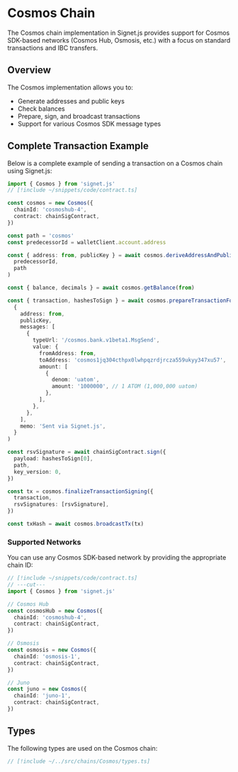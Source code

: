 # Cosmos Chain

The Cosmos chain implementation in Signet.js provides support for Cosmos SDK-based networks (Cosmos Hub, Osmosis, etc.) with a focus on standard transactions and IBC transfers.

## Overview

The Cosmos implementation allows you to:

- Generate addresses and public keys
- Check balances
- Prepare, sign, and broadcast transactions
- Support for various Cosmos SDK message types

## Complete Transaction Example

Below is a complete example of sending a transaction on a Cosmos chain using Signet.js:

```ts twoslash
import { Cosmos } from 'signet.js'
// [!include ~/snippets/code/contract.ts]

const cosmos = new Cosmos({
  chainId: 'cosmoshub-4',
  contract: chainSigContract,
})

const path = 'cosmos'
const predecessorId = walletClient.account.address

const { address: from, publicKey } = await cosmos.deriveAddressAndPublicKey(
  predecessorId,
  path
)

const { balance, decimals } = await cosmos.getBalance(from)

const { transaction, hashesToSign } = await cosmos.prepareTransactionForSigning(
  {
    address: from,
    publicKey,
    messages: [
      {
        typeUrl: '/cosmos.bank.v1beta1.MsgSend',
        value: {
          fromAddress: from,
          toAddress: 'cosmos1jq304cthpx0lwhpqzrdjrcza559ukyy347xu57',
          amount: [
            {
              denom: 'uatom',
              amount: '1000000', // 1 ATOM (1,000,000 uatom)
            },
          ],
        },
      },
    ],
    memo: 'Sent via Signet.js',
  }
)

const rsvSignature = await chainSigContract.sign({
  payload: hashesToSign[0],
  path,
  key_version: 0,
})

const tx = cosmos.finalizeTransactionSigning({
  transaction,
  rsvSignatures: [rsvSignature],
})

const txHash = await cosmos.broadcastTx(tx)
```

### Supported Networks

You can use any Cosmos SDK-based network by providing the appropriate chain ID:

```ts twoslash
// [!include ~/snippets/code/contract.ts]
// ---cut---
import { Cosmos } from 'signet.js'

// Cosmos Hub
const cosmosHub = new Cosmos({
  chainId: 'cosmoshub-4',
  contract: chainSigContract,
})

// Osmosis
const osmosis = new Cosmos({
  chainId: 'osmosis-1',
  contract: chainSigContract,
})

// Juno
const juno = new Cosmos({
  chainId: 'juno-1',
  contract: chainSigContract,
})
```

## Types

The following types are used on the Cosmos chain:

```ts twoslash
// [!include ~/../src/chains/Cosmos/types.ts]
```
